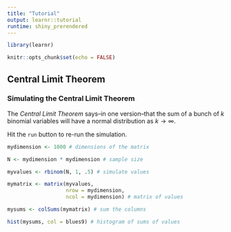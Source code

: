 ```yaml
---
title: "Tutorial"
output: learnr::tutorial
runtime: shiny_prerendered
---
```


```r

library(learnr)

knitr::opts_chunk$set(echo = FALSE)

```


## Central Limit Theorem

### Simulating the Central Limit Theorem

The *Central Limit Theorem* says--in one version--that the sum of a bunch of $k$ binomial variables will have a normal distribution as $k \rightarrow \infty$.

Hit the `run` button to re-run the simulation.

```r

mydimension <- 1000 # dimensions of the matrix

N <- mydimension * mydimension # sample size

myvalues <- rbinom(N, 1, .5) # simulate values

mymatrix <- matrix(myvalues, 
                   nrow = mydimension, 
                   ncol = mydimension) # matrix of values

mysums <- colSums(mymatrix) # sum the columns

hist(mysums, col = blues9) # histogram of sums of values

```

